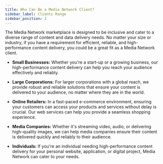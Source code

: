 ```yaml
---
title: Who Can Be a Media Network Client?
sidebar_label: Clients Range
sidebar_position: 2
---
```


The Media Network marketplace is designed to be inclusive and cater to a diverse range of content and data delivery needs. No matter your size or industry, if you have a requirement for efficient, reliable, and high-performance content delivery, you could be a great fit as a Media Network client. 

- **Small Businesses:** Whether you're a start-up or a growing business, our high-performance content delivery can help you reach your audience effectively and reliably.

- **Large Corporations:** For larger corporations with a global reach, we provide robust and reliable solutions that ensure your content is delivered to your audience, no matter where they are in the world.

- **Online Retailers:** In a fast-paced e-commerce environment, ensuring your customers can access your products and services without delay is crucial. Our web services can help you provide a seamless shopping experience.

- **Media Companies:** Whether it's streaming video, audio, or delivering high-quality images, we can help media companies ensure their content is delivered quickly and reliably to their audience.

- **Individuals:** If you're an individual needing high-performance content delivery for your personal website, application, or digital project, Media Network can cater to your needs.